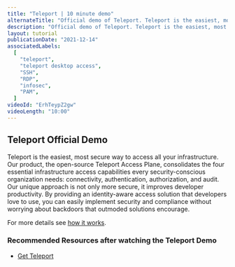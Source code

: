 ```yaml
---
title: "Teleport | 10 minute demo"
alternateTitle: "Official demo of Teleport. Teleport is the easiest, most secure way to access all your infrastructure."
description: "Official demo of Teleport. Teleport is the easiest, most secure way to access all your infrastructure."
layout: tutorial
publicationDate: "2021-12-14"
associatedLabels:
  [
    "teleport",
    "teleport desktop access",
    "SSH",
    "RDP",
    "infosec",
    "PAM",
  ]
videoId: "ErhTeypZ2gw"
videoLength: "10:00"
---
```


## Teleport Official Demo 
Teleport is the easiest, most secure way to access all your infrastructure. Our product, the 
open-source Teleport Access Plane, consolidates the four essential infrastructure access 
capabilities every security-conscious organization needs: connectivity, authentication, 
authorization, and audit. Our unique approach is not only more secure, it improves developer 
productivity. By providing an identity-aware access solution that developers love to use, you 
can easily implement security and compliance without worrying about backdoors that outmoded 
solutions encourage.

For more details see [how it works](/teleport/how-it-works/).

### Recommended Resources after watching the Teleport Demo

- [Get Teleport](/pricing/)